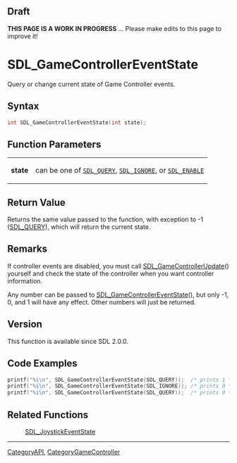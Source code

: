 
== Draft ==


'''THIS PAGE IS A WORK IN PROGRESS''' ... Please make edits to this page to improve it!


<!-- #*^*^*^*^*See https://wiki.libsdl.org/SGFunctions for details on editing this page*^*^*^*^* -->


= SDL_GameControllerEventState =

Query or change current state of Game Controller events.

== Syntax ==

<syntaxhighlight lang='c'>
int SDL_GameControllerEventState(int state);
</syntaxhighlight>

== Function Parameters ==

{|
|'''state'''
|can be one of <code>[[SDL_QUERY]]</code>, <code>[[SDL_IGNORE]]</code>, or <code>[[SDL_ENABLE]]</code>
|}

== Return Value ==

Returns the same value passed to the function, with exception to -1
([[SDL_QUERY]]), which will return the current state.



== Remarks ==

If controller events are disabled, you must call
[[SDL_GameControllerUpdate]]() yourself and check the state of the
controller when you want controller information.

Any number can be passed to [[SDL_GameControllerEventState]](), but only
-1, 0, and 1 will have any effect. Other numbers will just be returned.

== Version ==

This function is available since SDL 2.0.0.



== Code Examples ==

<syntaxhighlight lang='c++'>
printf("%i\n", SDL_GameControllerEventState(SDL_QUERY));  /* prints 1 */
printf("%i\n", SDL_GameControllerEventState(SDL_IGNORE)); /* prints 0 */
printf("%i\n", SDL_GameControllerEventState(SDL_QUERY));  /* prints 0 */
</syntaxhighlight>


== Related Functions ==

:[[SDL_JoystickEventState]]

----
[[CategoryAPI]], [[CategoryGameController]]


